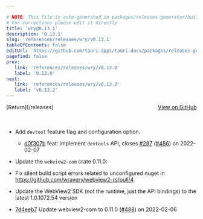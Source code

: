 ```yaml
---

# NOTE: This file is auto-generated in packages/releases-generator/build.ts
# For corrections please edit it directly
title: 'wry@0.13.1'
description: '0.13.1'
slug: 'references/releases/wry/v0.13.1'
tableOfContents: false
editUrl: 'https://github.com/tauri-apps/tauri-docs/packages/releases-generator/build.ts'
pagefind: false
prev:
   link: 'references/releases/wry/v0.13.0'
   label: '0.13.0'
next:
   link: 'references/releases/wry/v0.13.2'
   label: 'v0.13.2'
---
```


			

<ReleaseSidebar slug="references/releases/wry"  packageName="wry" />

<div style="margin-bottom:3rem; display: flex; justify-content: space-between; align-items: center"><span>[Return](/releases)</span><span><a href="https://github.com/tauri-apps/wry/releases/tag/wry-v0.13.1">View on GitHub</a></span></div>

- Add `devtool` feature flag and configuration option.
  - [d0f307b](https://github.com/tauri-apps/wry/commit/d0f307b218c3913520efbb378e9c01a526137fdd) feat: implement `devtools` API, closes [#287](https://github.com/tauri-apps/wry/pull/287) ([#486](https://github.com/tauri-apps/wry/pull/486)) on 2022-02-07

- Update the `webview2-com` crate 0.11.0:

- Fix silent build script errors related to unconfigured nuget in https://github.com/wravery/webview2-rs/pull/4

- Update the WebView2 SDK (not the runtime, just the API bindings) to the latest 1.0.1072.54 version

- [7d4eeb7](https://github.com/tauri-apps/wry/commit/7d4eeb744bf008e43c034e865b383ee4a330e77a) Update webview2-com to 0.11.0 ([#488](https://github.com/tauri-apps/wry/pull/488)) on 2022-02-06

